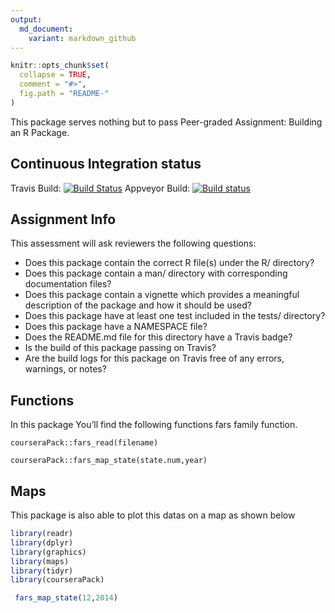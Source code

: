 ```yaml
---
output:
  md_document:
    variant: markdown_github
---
```


<!-- README.md is generated from README.Rmd. Please edit that file -->

```r
knitr::opts_chunk$set(
  collapse = TRUE,
  comment = "#>",
  fig.path = "README-"
)
```

This package serves nothing but to pass Peer-graded Assignment: Building an R Package.

## Continuous Integration status
Travis Build: [![Build Status](https://travis-ci.org/azerbinati/courseraPack.svg?branch=master)](https://travis-ci.org/azerbinati/courseraPack)
Appveyor Build: [![Build status](https://ci.appveyor.com/api/projects/status/e0wg31kupkbmy2tn?svg=true)](https://ci.appveyor.com/project/azerbinati/courserapack)


## Assignment Info

This assessment will ask reviewers the following questions:

* Does this package contain the correct R file(s) under the R/ directory?
* Does this package contain a man/ directory with corresponding documentation files?
* Does this package contain a vignette which provides a meaningful description of the package and how it should be used?
* Does this package have at least one test included in the tests/ directory?
* Does this package have a NAMESPACE file?
* Does the README.md file for this directory have a Travis badge?
* Is the build of this package passing on Travis?
* Are the build logs for this package on Travis free of any errors, warnings, or notes?

## Functions

In this package You'll find the following functions fars family function.

`courseraPack::fars_read(filename)`

`courseraPack::fars_map_state(state.num,year)`

## Maps

This package is also able to plot this datas on a map as shown below

```r
library(readr)
library(dplyr)
library(graphics)
library(maps)
library(tidyr)
library(courseraPack)
```

```r

 fars_map_state(12,2014)
 
```




